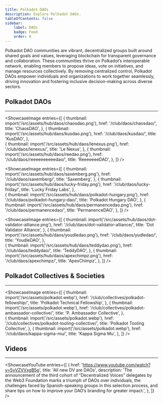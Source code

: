 ```yaml
---
title: Polkadot DAOs
description: Explore Polkadot DAOs.
tableOfContents: false
sidebar: 
    label: DAOs
    badge: Feed
    order: 0
---
```




Polkadot DAO communities are vibrant, decentralized groups built around shared goals and values, leveraging blockchain for transparent governance and collaboration. These communities thrive on Polkadot’s interoperable network, enabling members to propose ideas, vote on initiatives, and manage resources collectively. By removing centralized control, Polkadot DAOs empower individuals and organizations to work together seamlessly, driving innovation and fostering inclusive decision-making across diverse sectors.

## Polkadot DAOs
----------------
<ShowcaseImage
  entries={[
        {
      thumbnail: import('/src/assets/hub/daos/chaosdao.png'),
      href: '/club/daos/chaosdao/',
      title: 'ChaosDAO',
    },
                     {
      thumbnail: import('/src/assets/hub/daos/kusdao.png'),
      href: '/club/daos/kusdao/',
      title: 'KusDAO',
      },  
    {
      thumbnail: import('/src/assets/hub/daos/lenexus.png'),
      href: '/club/daos/lenexus/',
      title: 'Le Nexus',
      },
              {
      thumbnail: import('/src/assets/hub/daos/reedao.png'),
      href: '/club/daos/reeeeeeeeeedao/',
      title: 'ReeeeeeeDAO',
    },
  ]}
/>

<ShowcaseImage
  entries={[
        {
      thumbnail: import('/src/assets/hub/daos/saxemberg.png'),
      href: '/club/daos/saxemberg/',
      title: 'Saxemberg',
    },
                     {
      thumbnail: import('/src/assets/hub/daos/lucky-friday.png'),
      href: '/club/daos/lucky-friday/',
      title: 'Lucky Friday Labs',
      },  
    {
      thumbnail: import('/src/assets/hub/daos/polkadot-hungary.png'),
      href: '/club/daos/polkadot-hungary-dao/',
      title: 'Polkadot Hungary DAO',
      },
            {
      thumbnail: import('/src/assets/hub/daos/permanencedao.png'),
      href: '/club/daos/permanencedao/',
      title: 'PermanenceDAO',
    },
  ]}
/>

<ShowcaseImage
  entries={[
              {
      thumbnail: import('/src/assets/hub/daos/dot-validator-alliance.png'),
      href: '/club/daos/dot-validator-alliance/',
      title: 'Dot Validator Alliance',
    },
                     {
      thumbnail: import('/src/assets/hub/daos/youdledao.png'),
      href: '/club/daos/yudledao/',
      title: 'YoudleDAO',
      },  
    {
      thumbnail: import('/src/assets/hub/daos/teddydao.png'),
      href: '/club/daos/teddydao/',
      title: 'TeddyDAO',
      },
              {
      thumbnail: import('/src/assets/hub/daos/apexchimpz.png'),
      href: '/club/daos/apexchimpz/',
      title: 'ApexChimpz',
    },
  ]}
/>

## Polkadot Collectives & Societies
----------------
<ShowcaseImage
  entries={[
        {
      thumbnail: import('/src/assets/polkadot.webp'),
      href: '/club/collectives/polkadot-fellowship/',
      title: 'Polkadot Technical Fellowship',
    },
                     {
      thumbnail: import('/src/assets/polkadot.webp'),
      href: '/club/collectives/polkadot-ambassador-collective/',
      title: 'P. Ambassador Collective',
      },  
    {
      thumbnail: import('/src/assets/polkadot.webp'),
      href: '/club/collectives/polkadot-tooling-collective/',
      title: 'Polkadot Tooling Collective',
      },
              {
      thumbnail: import('/src/assets/polkadot.webp'),
      href: '/club/daos/kappa-sigma-mu/',
      title: 'Kappa Sigma Mu',
    },
  ]}
/>

## Videos
----------------
<ShowcaseYouTube
  entries={[
    {
      href: 'https://www.youtube.com/watch?v=5yVZVVxgB5g',
      title: 'All new DV are DAOs',
	  description: 'The announcement of the third cohort of “Decentralized Voices” delegates by the Web3 Foundation marks a triumph of DAOs over individuals, the challenges faced by Spanish-speaking groups in this selection process, and share tips on how to improve your DAO’s branding for greater impact.',
    },
  ]}
/>